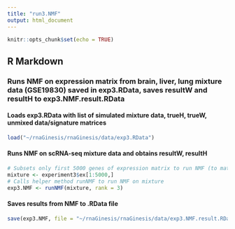 ```yaml
---
title: "run3.NMF"
output: html_document
---
```


```r
knitr::opts_chunk$set(echo = TRUE)
```

## R Markdown

### Runs NMF on expression matrix from brain, liver, lung mixture data (GSE19830) saved in exp3.RData, saves resultW and resultH to exp3.NMF.result.RData

#### Loads exp3.RData with list of simulated mixture data, trueH, trueW, unmixed data/signature matrices
```r
load("~/rnaGinesis/rnaGinesis/data/exp3.RData")
```

#### Runs NMF on scRNA-seq mixture data and obtains resultW, resultH
```r
# Subsets only first 5000 genes of expression matrix to run NMF (to match CIBERSORT - to run fast enough)
mixture <- experiment3$ex[1:5000,]
# Calls helper method runNMF to run NMF on mixture
exp3.NMF <- runNMF(mixture, rank = 3)
```

#### Saves results from NMF to .RData file
```r
save(exp3.NMF, file = "~/rnaGinesis/rnaGinesis/data/exp3.NMF.result.RData")
```